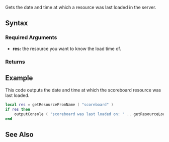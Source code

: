 
{{Server function}}
Gets the date and time at which a resource was last loaded in the server.

==Syntax==
{{New feature/item|3|1.0|840|
<syntaxhighlight lang="lua">
int getResourceLoadTime ( resource res )
</syntaxhighlight>
}}
{{Deprecated_feature|3|1.0|
<syntaxhighlight lang="lua">
string getResourceLoadTime ( resource res )
</syntaxhighlight>
}}

===Required Arguments===
*'''res:''' the resource you want to know the load time of.

===Returns===
{{New feature|3|1.0 r840|
If successful, returns the UNIX timestamp when the resource was loaded, otherwise false. Use in conjunction with [[/getRealTime.md|getRealTime]] in order to retrieve detailed information. 
}}
{{Deprecated_feature|3|1.0|
If successful, returns a string with the date and time that the resource was last loaded into memory (for example when the server started, or when the resource was changed and reloaded). Returns ''false'' on failure.

An example string is "Fri Mar 28 13:51:04 2008".
}}

==Example==
This code outputs the date and time at which the scoreboard resource was last loaded.
<syntaxhighlight lang="lua">
local res = getResourceFromName ( "scoreboard" )
if res then
    outputConsole ( "scoreboard was last loaded on: " .. getResourceLoadTime(res) )
end
</syntaxhighlight>

==See Also==
{{Resource functions}}